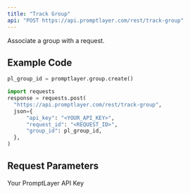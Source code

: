 ```yaml
---
title: "Track Group"
api: "POST https://api.promptlayer.com/rest/track-group"
---
```


Associate a group with a request.

## Example Code
```python
pl_group_id = promptlayer.group.create()

import requests
response = requests.post(
  "https://api.promptlayer.com/rest/track-group",
  json={
      "api_key": "<YOUR_API_KEY>",
      "request_id": "<REQUEST_ID>",
      "group_id": pl_group_id,
  },
)
```

## Request Parameters

<ParamField body="api_key" type="string">
    Your PromptLayer API Key
</ParamField>

<ParamField body="request_id" type="string">
</ParamField>

<ParamField body="group_id" type="string">
</ParamField>

